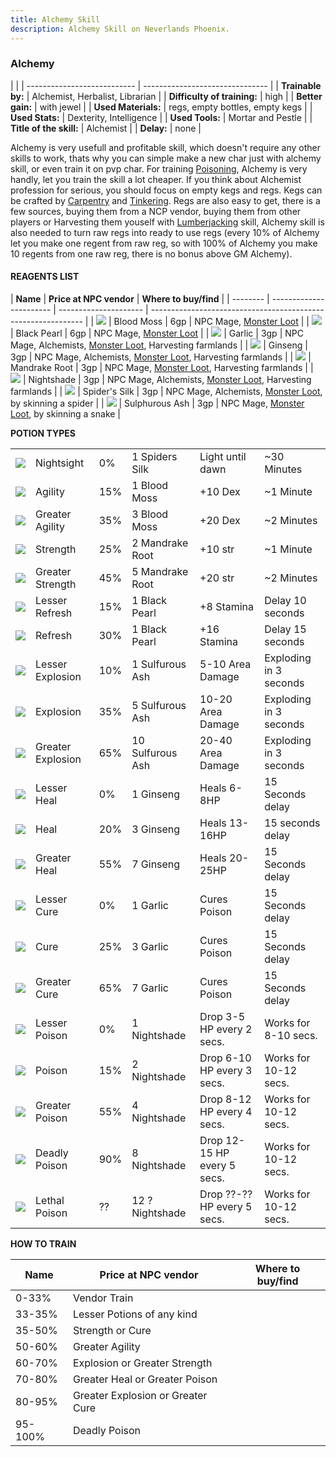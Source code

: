 ```yaml
---
title: Alchemy Skill
description: Alchemy Skill on Neverlands Phoenix.
---
```


### Alchemy

|                             |
| --------------------------- | ------------------------------- |
| **Trainable by:**           | Alchemist, Herbalist, Librarian |
| **Difficulty of training:** | high                            |
| **Better gain:**            | with jewel                      |
| **Used Materials:**         | regs, empty bottles, empty kegs |
| **Used Stats:**             | Dexterity, Intelligence         |
| **Used Tools:**             | Mortar and Pestle               |
| **Title of the skill:**     | Alchemist                       |
| **Delay:**                  | none                            |

Alchemy is very usefull and profitable skill, which doesn't require any other skills to work,
thats why you can simple make a new char just with alchemy skill, or even train it on pvp char.
For training [Poisoning][2], Alchemy is very handly, let you train the skill a lot cheaper.
If you think about Alchemist profession for serious, you should focus on empty kegs and regs.
Kegs can be crafted by [Carpentry][3] and [Tinkering][4]. Regs are also easy to get, there is a few sources,
buying them from a NCP vendor, buying them from other players or Harvesting them youself with [Lumberjacking][5] skill,
Alchemy skill is also needed to turn raw regs into ready to use regs (every 10% of Alchemy let you make one regent from raw reg,
so with 100% of Alchemy you make 10 regents from one raw reg, there is no bonus above GM Alchemy).

#### REAGENTS LIST

| **Name** | **Price at NPC vendor** | **Where to buy/find** |
| -------- | ----------------------- | --------------------- | ------------------------------------------------------------- |
| ![][6]   | Blood Moss              | 6gp                   | NPC Mage, [Monster Loot][7]                                   |
| ![][8]   | Black Pearl             | 6gp                   | NPC Mage, [Monster Loot][7]                                   |
| ![][9]   | Garlic                  | 3gp                   | NPC Mage, Alchemists, [Monster Loot][7], Harvesting farmlands |
| ![][10]  | Ginseng                 | 3gp                   | NPC Mage, Alchemists, [Monster Loot][7], Harvesting farmlands |
| ![][11]  | Mandrake Root           | 3gp                   | NPC Mage, [Monster Loot][7], Harvesting farmlands             |
| ![][12]  | Nightshade              | 3gp                   | NPC Mage, Alchemists, [Monster Loot][7], Harvesting farmlands |
| ![][13]  | Spider's Silk           | 3gp                   | NPC Mage, Alchemists, [Monster Loot][7], by skinning a spider |
| ![][14]  | Sulphurous Ash          | 3gp                   | NPC Mage, [Monster Loot][7], by skinning a snake              |

**POTION TYPES**

|     |     |   |   |   |   |
|-----                                              |-----      |-- |-----  |---    |----|
|![][15]|Nightsight|0%|1 Spiders Silk|Light until dawn|~30 Minutes |
|![][16]|Agility|15%|1 Blood Moss|+10 Dex|~1 Minute|
|![][17]|Greater Agility|35%|3 Blood Moss|+20 Dex|~2 Minutes|
|![][18]|Strength|25%|2 Mandrake Root|+10 str|~1 Minute|
|![][19]|Greater Strength|45%|5 Mandrake Root|+20 str|~2 Minutes|
|![][20]|Lesser Refresh|15%|1 Black Pearl|+8 Stamina|Delay 10 seconds|
|![][21]|Refresh|30%|1 Black Pearl|+16 Stamina|Delay 15 seconds|
|![][22]|Lesser Explosion|10%|1 Sulfurous Ash|5-10 Area Damage|Exploding in 3 seconds|
|![][23]|Explosion|35%|5 Sulfurous Ash|10-20 Area Damage|Exploding in 3 seconds|
|![][24]|Greater Explosion|65%|10 Sulfurous Ash|20-40 Area Damage|Exploding in 3 seconds|
|![][25]|Lesser Heal|0%|1 Ginseng|Heals 6-8HP|15 Seconds delay|
|![][26]|Heal|20%|3 Ginseng|Heals 13-16HP|15 seconds delay|
|![][27]|Greater Heal|55%|7 Ginseng|Heals 20-25HP|15 Seconds delay|
|![][28]|Lesser Cure|0%|1 Garlic|Cures Poison|15 Seconds delay|
|![][29]|Cure|25%|3 Garlic|Cures Poison|15 Seconds delay|
|![][30]|Greater Cure|65%|7 Garlic|Cures Poison|15 Seconds delay|
|![][31]|Lesser Poison|0%|1 Nightshade|Drop 3-5 HP every 2 secs.|Works for 8-10 secs.|
|![][32]|Poison|15%|2 Nightshade|Drop 6-10 HP every 3 secs.|Works for 10-12 secs.|
|![][33]|Greater Poison|55%|4 Nightshade|Drop 8-12 HP every 4 secs.|Works for 10-12 secs.|
|![][34]|Deadly Poison|90%|8 Nightshade|Drop 12-15 HP every 5 secs.|Works for 10-12 secs.|
|![][35]|Lethal Poison|??|12 ? Nightshade|Drop ??-?? HP every 5 secs.|Works for 10-12 secs.|


**HOW TO TRAIN**

| **Name** | **Price at NPC vendor**           | **Where to buy/find** |
| -------- | --------------------------------- | --------------------- |
| 0-33%    | Vendor Train                      |
| 33-35%   | Lesser Potions of any kind        |
| 35-50%   | Strength or Cure                  |
| 50-60%   | Greater Agility                   |
| 60-70%   | Explosion or Greater Strength     |
| 70-80%   | Greater Heal or Greater Poison    |
| 80-95%   | Greater Explosion or Greater Cure |
| 95-100%  | Deadly Poison                     |

[2]: /pages/library/skills/poisoning
[3]: /pages/library/skills/carpentry
[4]: /pages/library/skills/tinkering
[5]: /pages/library/skills/lumberjacking
[6]: /images/alchemy/bm.gif
[7]: http://neverlandsphoenix.org/wordpress/wiki/monster-loot/
[8]: /images/alchemy/bp.gif
[9]: /images/alchemy/gl.gif
[10]: /images/alchemy/gs.gif
[11]: /images/alchemy/mr.gif
[12]: /images/alchemy/ns2.gif
[13]: /images/alchemy/ss.gif
[14]: /images/alchemy/sa.gif
[15]: /images/alchemy/ns_pot.gif
[16]: /images/alchemy/dex_pot.gif
[17]: /images/alchemy/dex_pot.gif
[18]: /images/alchemy/str_pot.gif
[19]: /images/alchemy/str_pot.gif
[20]: /images/alchemy/refresh_pot.gif
[21]: /images/alchemy/refresh_pot.gif
[22]: /images/alchemy/explo_pot.gif
[23]: /images/alchemy/explo_pot.gif
[24]: /images/alchemy/explo_pot.gif
[25]: /images/alchemy/heal_pot.gif
[26]: /images/alchemy/heal_pot.gif
[27]: /images/alchemy/heal_pot.gif
[28]: /images/alchemy/cure_pot.gif
[29]: /images/alchemy/cure_pot.gif
[30]: /images/alchemy/cure_pot.gif
[31]: /images/alchemy/poison_pot.gif
[32]: /images/alchemy/poison_pot.gif
[33]: /images/alchemy/poison_pot.gif
[34]: /images/alchemy/poison_pot.gif
[35]: /images/alchemy/poison_pot.gif

